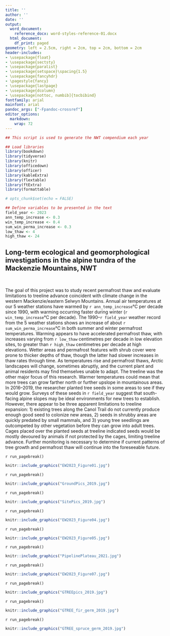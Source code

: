 ```yaml
---
title: ''
author: ''
date: ''
output:
  word_document: 
    reference_docx: word-styles-reference-01.docx
  html_document:
    df_print: paged
geometry: left = 2.5cm, right = 2cm, top = 2cm, bottom = 2cm
header-includes:
- \usepackage{float}
- \usepackage{sectsty}
- \usepackage{paralist}
- \usepackage{setspace}\spacing{1.5}
- \usepackage{fancyhdr}
- \pagestyle{fancy}
- \usepackage{lastpage}
- \usepackage{dcolumn}
- \usepackage[nottoc, numbib]{tocbibind}
fontfamily: arial
mainfont: arial
pandoc_args: ["-Fpandoc-crossref"]
editor_options:
  markdown:
    wrap: 72
---
```


```r
## This script is used to generate the NWT compendium each year

## Load libraries
library(bookdown)
library(tidyverse)
library(knitr)
library(officedown)
library(officer)
library(kableExtra)
library(flextable)
library(ftExtra)
library(formattable)

# opts_chunk$set(echo = FALSE)

```

```r
## Define variables to be presented in the text
field_year <- 2023
ann_temp_increase <- 0.3
win_temp_increase <- 0.4
sum_win_perma_increase <- 0.3
low_thaw <- 4
high_thaw <- 24
```

## Long-term ecological and geomorphological investigations in the alpine tundra of the Mackenzie Mountains, NWT  

<br>

The goal of this project was to study recent permafrost thaw and evaluate limitations to treeline advance coincident with climate change in the western Mackenzie/eastern Selwyn Mountains. Annual air temperatures at our 5 weather stations have warmed by `r ann_temp_increase`°C per decade since 1990, with warming occurring faster during winter (`r win_temp_increase`°C per decade). The 1990–`r field_year` weather record from the 5 weather stations shows an increase of about `r sum_win_perma_increase`°C in both summer and winter permafrost temperatures. Warming appears to have accelerated permafrost thaw, with increases varying from `r low_thaw` centimetres per decade in low elevation sites, to greater than `r high_thaw` centimetres per decade at high elevations. Wetter areas and permafrost features with shrub cover were prone to thicker depths of thaw, though the latter had slower increases in thaw rates through time. As temperatures rise and permafrost thaws, Arctic landscapes will change, sometimes abruptly, and the current plant and animal residents may find themselves unable to adapt. The treeline was the other major focus of this research. Warmer temperatures could mean that more trees can grow farther north or further upslope in mountainous areas. In 2016–2019, the researcher planted tree seeds in some areas to see if they would grow. Surveys of these seeds in `r field_year` suggest that south-facing alpine slopes may be ideal environments for new trees to establish. However, there appear to be three apparent limitations to treeline expansion: 1) existing trees along the Canol Trail do not currently produce enough good seed to colonize new areas, 2) seeds in shrubby areas are quickly predated by small mammals, and 3) young tree seedlings are outcompeted by other vegetation before they can grow into adult trees. Cages placed over the planted seeds at treeline indicated seeds would be mostly devoured by animals if not protected by the cages, limiting treeline advance. Further monitoring is necessary to determine if current patterns of tree growth and permafrost thaw will continue into the foreseeable future.  

`r run_pagebreak()`

```r
knitr::include_graphics("EW2023_Figure01.jpg")
```

`r run_pagebreak()`

```r
knitr::include_graphics("GroundPics_2019.jpg")
```

`r run_pagebreak()`

```r
knitr::include_graphics("SitePics_2019.jpg")
```

`r run_pagebreak()`

```r
knitr::include_graphics("EW2023_Figure04.jpg")
```

`r run_pagebreak()`

```r
knitr::include_graphics("EW2023_Figure05.jpg")
```

`r run_pagebreak()`

```r
knitr::include_graphics("PipelinePlateau_2021.jpg")
```

`r run_pagebreak()`

```r
knitr::include_graphics("EW2023_Figure07.jpg")
```

`r run_pagebreak()`

```r
knitr::include_graphics("GTREEpics_2019.jpg")
```

`r run_pagebreak()`

```r
knitr::include_graphics("GTREE_fir_germ_2019.jpg")
```

`r run_pagebreak()`

```r
knitr::include_graphics("GTREE_spruce_germ_2019.jpg")
```


